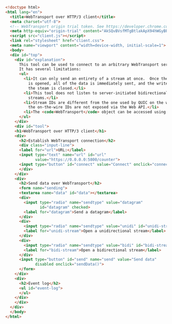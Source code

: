 ```html  title="webtransport/static/client.html"
<!doctype html>
<html lang="en">
  <title>WebTransport over HTTP/3 client</title>
  <meta charset="utf-8">
  <!-- WebTransport origin trial token. See https://developer.chrome.com/origintrials/#/view_trial/793759434324049921 -->
  <meta http-equiv="origin-trial" content="AkSQvBVsfMTgBtlakApX94hWGyBPQJXerRc2Aq8g/sKTMF+yG62+bFUB2yIxaK1furrNH3KNNeJV00UZSZHicw4AAABceyJvcmlnaW4iOiJodHRwczovL2dvb2dsZWNocm9tZS5naXRodWIuaW86NDQzIiwiZmVhdHVyZSI6IldlYlRyYW5zcG9ydCIsImV4cGlyeSI6MTY0Mzc1OTk5OX0=">
  <script src="client.js"></script>
  <link rel="stylesheet" href="client.css">
  <meta name="viewport" content="width=device-width, initial-scale=1">
  <body>
  <div id="top">
    <div id="explanation">
      This tool can be used to connect to an arbitrary WebTransport server.
      It has several limitations:
      <ul>
        <li>It can only send an entirety of a stream at once.  Once the stream
          is opened, all of the data is immediately sent, and the write side of
          the steam is closed.</li>
        <li>This tool does not listen to server-initiated bidirectional
          streams.</li>
        <li>Stream IDs are different from the one used by QUIC on the wire, as
          the on-the-wire IDs are not exposed via the Web API.</li>
        <li>The <code>WebTransport</code> object can be accessed using the developer console via <code>currentTransport</code>.</li>
      </ul>
    </div>
    <div id="tool">
    <h1>WebTransport over HTTP/3 client</h1>
    <div>
      <h2>Establish WebTransport connection</h2>
      <div class="input-line">
      <label for="url">URL:</label>
      <input type="text" name="url" id="url"
             value="https://0.0.0.0:5800/counter">
      <input type="button" id="connect" value="Connect" onclick="connect()">
      </div>
    </div>
    <div>
      <h2>Send data over WebTransport</h2>
      <form name="sending">
      <textarea name="data" id="data"></textarea>
      <div>
        <input type="radio" name="sendtype" value="datagram"
               id="datagram" checked>
        <label for="datagram">Send a datagram</label>
      </div>
      <div>
        <input type="radio" name="sendtype" value="unidi" id="unidi-stream">
        <label for="unidi-stream">Open a unidirectional stream</label>
      </div>
      <div>
        <input type="radio" name="sendtype" value="bidi" id="bidi-stream">
        <label for="bidi-stream">Open a bidirectional stream</label>
      </div>
      <input type="button" id="send" name="send" value="Send data"
             disabled onclick="sendData()">
      </form>
    </div>
    <div>
      <h2>Event log</h2>
      <ul id="event-log">
      </ul>
    </div>
    </div>
  </div>
  </body>
</html>
```